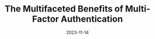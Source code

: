 ---
title: The Multifaceted Benefits of Multi-Factor Authentication
date: "2023-11-14"
description: "Traditional login mechanisms are plagued by security vulnerabilities "
cover: "TODO.png"
category: "programming"
author: ""
---